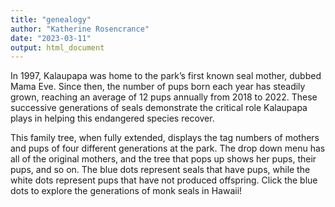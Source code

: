 ```yaml
---
title: "genealogy"
author: "Katherine Rosencrance"
date: "2023-03-11"
output: html_document
---
```


In 1997, Kalaupapa was home to the park's first known seal mother, dubbed Mama Eve. Since then, the number of pups born each year has steadily grown, reaching an average of 12 pups annually from 2018 to 2022. These successive generations of seals demonstrate the critical role Kalaupapa plays in helping this endangered species recover.

This family tree, when fully extended, displays the tag numbers of mothers and pups of four different generations at the park. The drop down menu has all of the original mothers, and the tree that pops up shows her pups, their pups, and so on. The blue dots represent seals that have pups, while the white dots represent pups that have not produced offspring. Click the blue dots to explore the generations of monk seals in Hawaii!